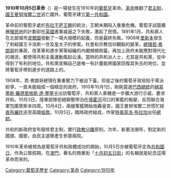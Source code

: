 {{Unreferenced|time=2021-02-08T15:55:15+00:00}}
{{noteTA
|1=zh:曼努埃爾; zh-tw:曼紐
}}
{{Infobox military conflict
| combatant3  =
| conflict    = 1910年10月5日革命
| partof      = 
| image       = [[File:Estremoz13.jpg|300px]]
| caption     = 1910年10月5日葡萄牙第一共和国成立公告（当代纪念插图） 
| date        = 1910年10月3日—5日
| place       = [[葡萄牙|葡萄牙]]
| coordinates =
| status      =
| result      = 革命胜利
*废除君主制并建立[[葡萄牙第一共和国|葡萄牙第一共和国]]。
*[[曼努埃爾二世_(葡萄牙)|曼努埃爾二世]]被废黜并逃往英国。 
| territory   = 
| combatant1  = {{flagicon image|Flag Portugal (1830).svg}} [[葡萄牙王国|葡萄牙王国]]
| combatant2  =  {{Flagicon image|Portuguese Republican Party Flag.svg}} [[葡萄牙共和党|葡萄牙共和党]]
| commander1  = {{flagicon image|Flag Portugal (1830).svg}} [[曼努埃爾二世_(葡萄牙)|曼努埃爾二世]]<br>{{flagicon image|Flag Portugal (1830).svg}} {{tsl|en|António Teixeira de Sousa|特谢拉·德索萨}}<br>{{flagicon image|Flag Portugal (1830).svg}} {{tsl|en|Henrique Mitchell de Paiva Couceiro|派瓦·科塞罗}}
| commander2  = {{Flagicon image|Portuguese Republican Party Flag.svg}} {{tsl|en|António Machado Santos|馬沙多·桑托斯}}<br>{{Flagicon image|Portuguese Republican Party Flag.svg}} [[特奥菲洛·布拉加|特奥菲洛·布拉加]]<br>{{Flagicon image|Portuguese Republican Party Flag.svg}} {{tsl|en|Afonso Costa|阿方索·科斯塔}}<br>{{Flagicon image|Portuguese Republican Party Flag.svg}} {{tsl|en|Manuel de Arriaga|曼努埃尔·德·阿里亚加}}<br>{{Flagicon image|Portuguese Republican Party Flag.svg}} {{tsl|en|José Relvas|若泽·雷尔瓦斯}} 
| commander3  =
| units1      = 
| units2      = 
| units3      =
| strength1   = 约7,000人
| strength2   = 约2,000人<br>3艘[[巡洋舰|巡洋舰]]
| strength3   =
| casualties1 = 
| casualties2 = 
| casualties3 =至少37人死亡，数十人受伤，其中至少14人后来不治身亡。
| notes       =
| map_type    =
| latitude    =
| longitude   =
| map_size    =
| map_caption =
| map_label   =
}}
{{共和主义}}
'''1910年10月5日革命'''（{{lang-pt|Implantação da República Portuguesa}}）是一場發生在1910年的[[葡萄牙|葡萄牙]]革命。[[革命|革命]]推翻了[[君主制|君主制]]，[[葡萄牙國王|國王]][[曼努埃爾二世_(葡萄牙)|曼努埃爾二世]]逃亡國外，葡萄牙建立[[葡萄牙第一共和國|第一共和國]]。

革命前的葡萄牙處於[[布拉干萨王朝|布拉干萨王朝]]的統治，王朝末期陷入重重危機。葡萄牙試圖擴展[[殖民地|殖民地]]的計劃卻在[[英國|英國]]進軍威逼之下失敗，激起了民憤。1891年1月，共和黨人在北部城市[[波爾圖|波爾圖]]發動了一場大規模的起義，但是最終失敗。1908年[[里斯本|里斯本]]發生了刺殺國王卡洛斯一世及皇太子的慘案。社會和宗教信仰觀點的變革，[[葡萄牙總理|總理]][[若·弗朗哥|若·弗朗哥]]的專政，改革黨和進步黨等組織的內閣頻頻倒臺，再加上政府未能應對現代化的潮流，都使得共和主義運動風起云湧。當時的共和派人士，尤其是共和黨，從中得到了有利的地位。共和黨宣稱自己是唯一有計畫能將國家回復其失去的地位，並將葡萄牙帶到進步的道路上的。

1908年，若·弗朗哥總理在重重壓力下被迫下臺，但是之後的葡萄牙政局陷于黨派紛爭，一直未能組成一個穩定的政府。1910年10月1日，剛剛當選[[巴西總統|巴西總統]]的[[赫耳墨斯·羅德里格斯·達·豐塞卡|赫耳墨斯·羅德里格斯·達·豐塞卡]]出訪葡萄牙，共和黨人乘機進一步擴大游行示威，要求共和。10月3日，陸軍部隊拒絕鎮壓停泊在[[塔霍河|塔霍河]]河口的軍艦的叛變，反而聯合海軍包圍里斯本四周。10月4日，兩艘軍艦開始炮轟皇宮，國王曼努埃爾二世慌忙經[[直布羅陀|直布羅陀]]逃至英國[[倫敦|倫敦]]。10月5日，臨時政府組成，作家[[特奥菲洛·布拉加|特奥菲洛·布拉加]]出任[[葡萄牙總統|總統]]。

共和的新政府宣布廢除君主制，實行[[政教分離|政教分離]]原則。次年，新憲法頒布，制定新的國旗、國歌，由民主選舉產生參眾兩院。

1910年革命被視為是葡萄牙共和政體成功的開始，10月5日亦被葡萄牙定為[[葡萄牙共和國成立日|共和國日]]，作為公眾假期。在[[澳門|澳門]]，著名的商業街「[[十月初五日街|十月初五日街]]」的名稱就是紀念這場革命而來的。

{{葡萄牙王室主題}}

[[Category:葡萄牙歷史|Category:葡萄牙歷史]]
[[Category:革命|Category:革命]]
[[Category:1910年|Category:1910年]]